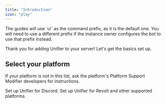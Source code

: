 ```yaml
---
title: "Introduction"
icon: "play"
---
```


<Warning>
  The guides will use `u!` as the command prefix, as it is the default one. You will need to use a different prefix if the instance owner configures the bot to use that prefix instead.
</Warning>

Thank you for adding Unifier to your server\! Let's get the basics set up.

## Select your platform

If your platform is not in this list, ask the platform's Platform Support Modifier developers for instructions.

<CardGroup cols={2}>
  <Card title="Discord" icon="Discord" href="./discord">
    Set up Unifier for Discord.
  </Card>
  <Card title="Revolt & Others" icon="share-nodes" href="./revolt">
    Set up Unifier for Revolt and other supported platforms.
  </Card>
</CardGroup>